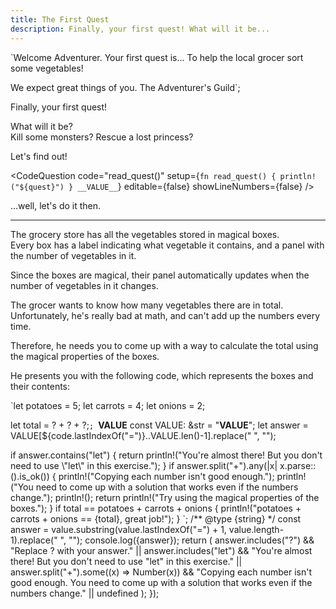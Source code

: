 ```yaml
---
title: The First Quest
description: Finally, your first quest! What will it be...
---
```



`Welcome Adventurer.
Your first quest is... To help the local grocer sort some vegetables!

We expect great things of you.
The Adventurer's Guild`;

Finally, your first quest!

What will it be?  
Kill some monsters? Rescue a lost princess?

Let's find out!

<CodeQuestion
  code="read_quest()"
  setup={`fn read_quest() { println!("${quest}") } __VALUE__`}
  editable={false}
  showLineNumbers={false}
/>

...well, let's do it then.

---

The grocery store has all the vegetables stored in magical boxes.  
Every box has a label indicating what vegetable it contains, and a panel with the number of vegetables in it.

Since the boxes are magical, their panel automatically updates when the number of vegetables in it changes.

The grocer wants to know how many vegetables there are in total.  
Unfortunately, he's really bad at math, and can't add up the numbers every time.

Therefore, he needs you to come up with a way to calculate the total using the magical properties of the boxes.

He presents you with the following code, which represents the boxes and their contents:

`let potatoes = 5;
let carrots  = 4;
let onions   = 2;

let total = ? + ? + ?;`;
`__VALUE__
const VALUE: &str = "__VALUE__";
let answer = VALUE[${code.lastIndexOf("=")}..VALUE.len()-1].replace(" ", "");

if answer.contains("let") {
return println!("You're almost there! But you don't need to use \\\"let\\\" in this exercise.");
}
if answer.split("+").any(|x| x.parse::<u32>().is_ok()) {
println!("Copying each number isn't good enough.");
println!("You need to come up with a solution that works even if the numbers change.");
println!();
return println!("Try using the magical properties of the boxes.");
}
if total == potatoes + carrots + onions {
println!("potatoes + carrots + onions == {total}, great job!");
}
`;
  /** @type {string} */
  const answer = value.substring(value.lastIndexOf("=") + 1, value.length-1).replace(" ", "");
  console.log({answer});
  return (
    answer.includes("?") && "Replace ? with your answer." ||
    answer.includes("let") && "You're almost there! But you don't need to use \"let\" in this exercise." ||
    answer.split("+").some((x) => Number(x)) && "Copying each number isn't good enough. You need to come up with a solution that works even if the numbers change." ||
    undefined
  );
});

<CodeQuestion question="What's the total number of vegetables in the grocery?" code={code} setup={setup} validator={validator} />
